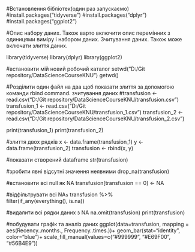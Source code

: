 #Встановлення бібліотек(один раз запускаємо)
#install.packages("tidyverse")
#install.packages("dplyr")
#install.packages("ggplot2")

#Опис набору даних. Також варто включити опис перемінних з одиницями виміру і набором даних. Зчитування даних. Також може включати злиття даних.

library(tidyverse)
library(dplyr)
library(ggplot2)

#встановити мій новий робочий каталог
setwd("D:/Git repository/DataScienceCourseKNU") 
getwd()

#Розділити один файл на два щоб показати злиття за допомогою команди rbind command. зчитування даних
#transfusion <- read.csv("D:/Git repository/DataScienceCourseKNU/transfusion.csv")
transfusion_1 <- read.csv("D:/Git repository/DataScienceCourseKNU/transfusion_1.csv")
transfusion_2 <- read.csv("D:/Git repository/DataScienceCourseKNU/transfusion_2.csv")

print(transfusion_1)
print(transfusion_2)

#злиття двох рядків
x <- data.frame(transfusion_1)
y <- data.frame(transfusion_2)
transfusion <- rbind(x, y)

#показати створений dataframe
str(transfusion)

#зробити явні відсутні значення неявними 
drop_na(transfusion)

#встановити всі null як NA
transfusion[transfusion == 0] <- NA

#відфільтрувати всі NA`s`
transfusion %>%  
  filter(if_any(everything(), is.na))
  
#видалити всі рядки даних з NA
na.omit(transfusion) 
print(transfusion)

#побудувати графік та аналіз даних
ggplot(data=transfusion, mapping = aes(Recency..months., Frequency..times.))+
  geom_bar(stat="identity", color="blue")+
  scale_fill_manual(values=c("#999999", "#E69F00", "#56B4E9"))
